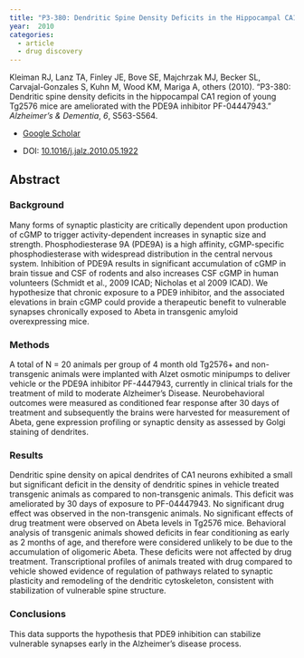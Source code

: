 ```yaml
---
title: "P3-380: Dendritic Spine Density Deficits in the Hippocampal CA1 Region of Young Tg2576 Mice are Ameliorated with the PDE9A Inhibitor PF-04447943"
year:  2010 
categories:
  - article
  - drug discovery
---
```


Kleiman RJ, Lanz TA, Finley JE, Bove SE, Majchrzak MJ, Becker SL, Carvajal-Gonzales S, Kuhn M, Wood KM, Mariga A, others (2010). “P3-380: Dendritic spine density deficits in the hippocampal CA1 region of young Tg2576 mice are ameliorated with the PDE9A inhibitor PF-04447943.” _Alzheimer's & Dementia_, *6*, S563-S564.

- [Google Scholar](https://scholar.google.com/scholar?hl=en&as_sdt=0%2C7&q=P3+380+Dendritic+spine+density+deficits+in+the+hippocampal+CA1+region+of+young+Tg2576+mice+are+ameliorated+with+the+PDE9A+inhibitor+PF+044479432010&btnG=) 

- DOI: [10.1016/j.jalz.2010.05.1922](https://doi.org/10.1016/j.jalz.2010.05.1922)


## Abstract

### Background

Many forms of synaptic plasticity are critically dependent upon production of cGMP to trigger activity-dependent increases in synaptic size and strength. Phosphodiesterase 9A (PDE9A) is a high affinity, cGMP-specific phosphodiesterase with widespread distribution in the central nervous system. Inhibition of PDE9A results in significant accumulation of cGMP in brain tissue and CSF of rodents and also increases CSF cGMP in human volunteers (Schmidt et al., 2009 ICAD; Nicholas et al 2009 ICAD). We hypothesize that chronic exposure to a PDE9 inhibitor, and the associated elevations in brain cGMP could provide a therapeutic benefit to vulnerable synapses chronically exposed to Abeta in transgenic amyloid overexpressing mice.

### Methods

A total of N = 20 animals per group of 4 month old Tg2576+ and non-transgenic animals were implanted with Alzet osmotic minipumps to deliver vehicle or the PDE9A inhibitor PF-4447943, currently in clinical trials for the treatment of mild to moderate Alzheimer's Disease. Neurobehavioral outcomes were measured as conditioned fear response after 30 days of treatment and subsequently the brains were harvested for measurement of Abeta, gene expression profiling or synaptic density as assessed by Golgi staining of dendrites.

### Results

Dendritic spine density on apical dendrites of CA1 neurons exhibited a small but significant deficit in the density of dendritic spines in vehicle treated transgenic animals as compared to non-transgenic animals. This deficit was ameliorated by 30 days of exposure to PF-04447943. No significant drug effect was observed in the non-transgenic animals. No significant effects of drug treatment were observed on Abeta levels in Tg2576 mice. Behavioral analysis of transgenic animals showed deficits in fear conditioning as early as 2 months of age, and therefore were considered unlikely to be due to the accumulation of oligomeric Abeta. These deficits were not affected by drug treatment. Transcriptional profiles of animals treated with drug compared to vehicle showed evidence of regulation of pathways related to synaptic plasticity and remodeling of the dendritic cytoskeleton, consistent with stabilization of vulnerable spine structure.

### Conclusions

This data supports the hypothesis that PDE9 inhibition can stabilize vulnerable synapses early in the Alzheimer's disease process.
